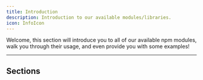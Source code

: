 ```yaml
---
title: Introduction
description: Introduction to our available modules/libraries.
icon: InfoIcon
---
```


Welcome, this section will introduce you to all of our available npm modules, walk you
through their usage, and even provide you with some examples!

---

## Sections

<Cards>
    <Card
        href="/docs/npm/pastes"
        title="@cordxapp/pastes"
        description="Usage guides and information for our pastes module"
    />
    <Card
        href="/docs/npm/request"
        title="@cordxapp/request"
        description="Usage guides and information for our request module"
    />
    <Card
        href="/docs/npm/request"
        title="@cordxapp/request"
        description="Usage guides and information for our instatus module"
    />
</Cards>
